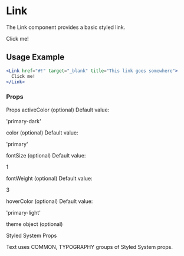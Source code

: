 # Link

The Link component provides a basic styled link.


<Link href="#!" target="_blank" title="This link goes somewhere">
  Click me!
</Link>

## Usage Example

```jsx
<Link href="#!" target="_blank" title="This link goes somewhere">
  Click me!
</Link>
```

### Props

Props
activeColor
(optional)
Default value:

'primary-dark'

color
(optional)
Default value:

'primary'

fontSize
(optional)
Default value:

1

fontWeight
(optional)
Default value:

3

hoverColor
(optional)
Default value:

'primary-light'

theme
object
(optional)

Styled System Props

Text uses COMMON, TYPOGRAPHY groups of Styled System props.